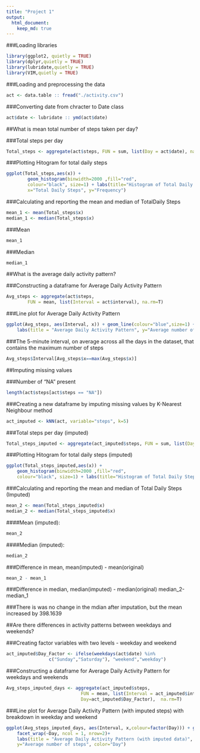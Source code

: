 ---
title: "Project 1"
output: 
  html_document: 
    keep_md: true
---

###Loading libraries
```{r echo=TRUE, message=FALSE, warning=FALSE}
library(ggplot2, quietly = TRUE)
library(dplyr,quietly = TRUE)
library(lubridate,quietly = TRUE)
library(VIM,quietly = TRUE)
```

###Loading and preprocessing the data
```{r echo=TRUE}
act <- data.table :: fread("./activity.csv")
```

###Converting date from chracter to Date class 
```{r echo=TRUE}
act$date <- lubridate :: ymd(act$date)
```

##What is mean total number of steps taken per day?

###Total steps per day
```{r echo=TRUE}
Total_steps <- aggregate(act$steps, FUN = sum, list(Day = act$date), na.rm=T)
```
###Plotting Hitogram for total daily steps
```{r echo=TRUE}
ggplot(Total_steps,aes(x)) + 
        geom_histogram(binwidth=2000 ,fill="red",
        colour="black", size=1) + labs(title="Histogram of Total Daily Steps",
        x="Total Daily Steps", y="Frequency")
```

###Calculating and reporting the mean and median of TotalDaily Steps
```{r echo=TRUE}
mean_1 <- mean(Total_steps$x)
median_1 <- median(Total_steps$x)
```
###Mean
```{r echo=TRUE}
mean_1
```
###Median
```{r echo=TRUE}
median_1
```
##What is the average daily activity pattern?

###Constructing a dataframe for Average Daily Activity Pattern
```{r echo=TRUE}
Avg_steps <- aggregate(act$steps,
        FUN = mean, list(Interval = act$interval), na.rm=T)
```

###Line plot for Average Daily Activity Pattern
```{r echo=TRUE}
ggplot(Avg_steps, aes(Interval, x)) + geom_line(colour="blue",size=1) +
    labs(title = "Average Daily Activity Pattern", y="Average number of steps")
```

###The 5-minute interval, on average across all the days in the dataset, that contains the maximum number of steps
```{r echo=TRUE}
Avg_steps$Interval[Avg_steps$x==max(Avg_steps$x)]
```

##Imputing missing values

###Number of "NA" present
```{r echo=TRUE}
length(act$steps[act$steps == "NA"])
```
###Creating a new dataframe by imputing missing values by K-Nearest Neighbour method
```{r echo=TRUE, cache=TRUE}
act_imputed <- kNN(act, variable="steps", k=5)
```

###Total steps per day (imputed)
```{r echo=TRUE}
Total_steps_imputed <- aggregate(act_imputed$steps, FUN = sum, list(Day = act_imputed$date), na.rm=T)
```

###Plotting Hitogram for total daily steps (imputed)
```{r echo=TRUE}
ggplot(Total_steps_imputed,aes(x)) + 
    geom_histogram(binwidth=2000 ,fill="red",
    colour="black", size=1) + labs(title="Histogram of Total Daily Steps (with imputed              data)",x="Total Daily Steps", y="Frequency")
```

###Calculating and reporting the mean and median of Total Daily Steps (Imputed)
```{r echo=TRUE}
mean_2 <- mean(Total_steps_imputed$x)
median_2 <- median(Total_steps_imputed$x)
```
####Mean (imputed):
```{r echo=TRUE}
mean_2
```
####Median (imputed):
```{r echo=TRUE}
median_2
```
###Difference in mean, mean(imputed) - mean(original)

```{r echo=TRUE}
mean_2 - mean_1
```
###Difference in median, median(imputed) - median(original)
median_2-median_1


###There is was no change in the mdian after imputation, but the mean increased by 398.1639

##Are there differences in activity patterns between weekdays and weekends?

###Creating factor variables with two levels - weekday and weekend
```{r echo=TRUE}
act_imputed$Day_Factor <- ifelse(weekdays(act$date) %in% 
                c("Sunday","Saturday"), "weekend","weekday")
```
###Constructing a dataframe for Average Daily Activity Pattern for weekdays and weekends
```{r echo=TRUE}
Avg_steps_imputed_days <- aggregate(act_imputed$steps,
                            FUN = mean, list(Interval = act_imputed$interval,
                            Day=act_imputed$Day_Factor),  na.rm=T)
```
###Line plot for Average Daily Activity Pattern (with imputed steps) with breakdown in weekday and weekend 
```{r echo=TRUE}
ggplot(Avg_steps_imputed_days, aes(Interval, x,colour=factor(Day))) + geom_line(size=1) +
    facet_wrap(~Day, ncol = 1, nrow=2)+
    labs(title = "Average Daily Activity Pattern (with imputed data)", 
    y="Average number of steps", color="Day")
```    
    
